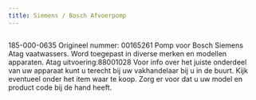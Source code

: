 ```yaml
---
title: Siemens / Bosch Afvoerpomp
---
```



<Image src={imageProduct} width={imageProduct.width} alt="" />


185-000-0635
Origineel nummer: 00165261
Pomp voor Bosch Siemens Atag vaatwassers.
Word toegepast in diverse merken en modellen apparaten.
Atag uitvoering:88001028
Voor info over het juiste onderdeel van uw apparaat kunt u terecht bij uw vakhandelaar bij u in de buurt. Kijk eventueel onder het item waar te koop. Zorg er voor dat u uw model en product code bij de hand heeft.
